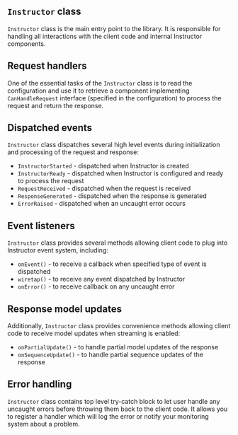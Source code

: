 ## `Instructor` class

`Instructor` class is the main entry point to the library. It is responsible for
handling all interactions with the client code and internal Instructor components.


## Request handlers

One of the essential tasks of the `Instructor` class is to read the configuration
and use it to retrieve a component implementing `CanHandleRequest` interface (specified in the configuration) to process the request and return the response.


## Dispatched events

`Instructor` class dispatches several high level events during initialization and processing
of the request and response:

 - `InstructorStarted` - dispatched when Instructor is created
 - `InstructorReady` - dispatched when Instructor is configured and ready to process the request
 - `RequestReceived` - dispatched when the request is received
 - `ResponseGenerated` - dispatched when the response is generated
 - `ErrorRaised` - dispatched when an uncaught error occurs


## Event listeners

`Instructor` class provides several methods allowing client code to plug
into Instructor event system, including:
 - `onEvent()` - to receive a callback when specified type of event is dispatched
 - `wiretap()` - to receive any event dispatched by Instructor
 - `onError()` - to receive callback on any uncaught error


## Response model updates

Additionally, `Instructor` class provides convenience methods allowing client code to
receive model updates when streaming is enabled:

 - `onPartialUpdate()` - to handle partial model updates of the response
 - `onSequenceUpdate()` - to handle partial sequence updates of the response


## Error handling

`Instructor` class contains top level try-catch block to let user handle any uncaught
errors before throwing them back to the client code. It allows you to register a handler
which will log the error or notify your monitoring system about a problem.
